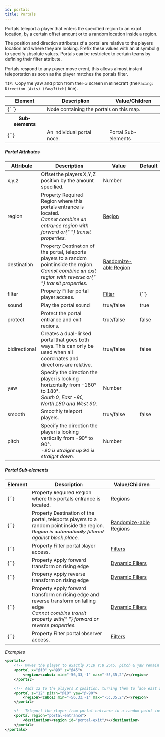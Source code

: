 ```yaml
---
id: portals
title: Portals
---
```


Portals teleport a player that enters the specified region to an exact location, by a certain offset amount or to a random location inside a region.

The position and direction attributes of a portal are relative to the players location and where they are looking. Prefix these values with an at symbol `@` to specify absolute values. Portals can be restricted to certain teams by defining their filter attribute.

Portals respond to any player move event, this allows almost instant teleportation as soon as the player matches the portals filter.

`TIP:` Copy the yaw and pitch from the F3 screen in minecraft (the `Facing: Direction (Axis) (Yaw/Pitch)` line).

<div className="table-container">
  <table>
    <thead>
      <tr>
        <th>Element</th>
        <th>Description</th>
        <th>Value/Children</th>
      </tr>
    </thead>
    <tbody>
      <tr>
        <td>
          <label>{`<portals> </portals>`}</label>
        </td>
        <td colspan="2">Node containing the portals on this map.</td>
      </tr>
      <tr>
        <th>Sub-elements</th>
        <th />
        <th />
      </tr>
      <tr>
        <td>
          <label>{`<portal>`}</label>
        </td>
        <td>An individual portal node.</td>
        <td>
          <span className="badge badge--secondary">Portal Sub-elements</span>
        </td>
      </tr>
    </tbody>
  </table>
</div>

##### Portal Attributes

<div className="table-container">
  <table>
    <thead>
      <tr>
        <th>Attribute</th>
        <th>Description</th>
        <th>Value</th>
        <th>Default</th>
      </tr>
    </thead>
    <tbody>
      <tr>
        <td>
          <label>x</label>,<label>y</label>,<label>z</label>
        </td>
        <td>
          Offset the players <label>X,Y,Z</label> position by the amount
          specified.
        </td>
        <td>
          <span className="badge badge--primary">Number</span>
        </td>
        <td></td>
      </tr>
      <tr>
        <td>
          <label>region</label>
        </td>
        <td>
          <span
            className="badge badge--secondary"
            title="Can be either this attribute or a sub-element."
          >
            Property
          </span>
          <span className="badge badge--danger">Required</span>
          Region where this portals entrance is located.
          <br />
          <i>
            Cannot combine an entrance region with <label>forward</label> or{" "}
            <label>transit</label> properties.
          </i>
        </td>
        <td>
          <a href="/docs/modules/mechanics/regions">Region</a>
        </td>
        <td></td>
      </tr>
      <tr>
        <td>
          <label>destination</label>
        </td>
        <td>
          <span
            className="badge badge--secondary"
            title="Can be either this attribute or a sub-element."
          >
            Property
          </span>
          Destination of the portal, teleports players to a random point inside the
          region.
          <br />
          <i>
            Cannot combine an exit region with <label>reverse</label> or{" "}
            <label>transit</label> properties.
          </i>
        </td>
        <td>
          <a href="/docs/modules/mechanics/regions">Randomize-able Region</a>
        </td>
        <td></td>
      </tr>
      <tr>
        <td>
          <label>filter</label>
        </td>
        <td>
          <span
            className="badge badge--secondary"
            title="Can be either this attribute or a sub-element."
          >
            Property
          </span>
          Filter portal player access.
        </td>
        <td>
          <a href="/docs/modules/mechanics/filters">Filter</a>
        </td>
        <td>
          <label>{`<always/>`}</label>
        </td>
      </tr>
      <tr>
        <td>
          <label>sound</label>
        </td>
        <td>Play the portal sound</td>
        <td>
          <span className="badge badge--primary">true/false</span>
        </td>
        <td>true</td>
      </tr>
      <tr>
        <td>
          <label>protect</label>
        </td>
        <td>Protect the portal entrance and exit regions.</td>
        <td>
          <span className="badge badge--primary">true/false</span>
        </td>
        <td>false</td>
      </tr>
      <tr>
        <td>
          <label>bidirectional</label>
        </td>
        <td>
          Creates a dual-linked portal that goes both ways. This can only be
          used when all coordinates and directions are relative.
        </td>
        <td>
          <span className="badge badge--primary">true/false</span>
        </td>
        <td>false</td>
      </tr>
      <tr>
        <td>
          <label>yaw</label>
        </td>
        <td>
          Specify the direction the player is looking horizontally from
          -180&deg; to 180&deg;.
          <br />
          <i>South 0, East -90, North 180 and West 90.</i>
        </td>
        <td>
          <span className="badge badge--primary">Number</span>
        </td>
        <td></td>
      </tr>
      <tr>
        <td>
          <label>smooth</label>
        </td>
        <td>Smoothly teleport players.</td>
        <td>
          <span className="badge badge--primary">true/false</span>
        </td>
        <td>false</td>
      </tr>
      <tr>
        <td>
          <label>pitch</label>
        </td>
        <td>
          Specify the direction the player is looking vertically from -90&deg;
          to 90&deg;.
          <br />
          <i>-90 is straight up 90 is straight down.</i>
        </td>
        <td>
          <span className="badge badge--primary">Number</span>
        </td>
        <td></td>
      </tr>
    </tbody>
  </table>
</div>

##### Portal Sub-elements

<div className="table-container">
  <table>
    <thead>
      <tr>
        <th>Element</th>
        <th>Description</th>
        <th>Value/Children</th>
      </tr>
    </thead>
    <tbody>
      <tr>
        <td>
          <label>{`<region>`}</label>
        </td>
        <td>
          <span
            className="badge badge--secondary"
            title="Can be either this sub-element or an attribute."
          >
            Property
          </span>
          <span className="badge badge--danger">Required</span>
          Region where this portals entrance is located.
        </td>
        <td>
          <a href="/docs/modules/mechanics/regions">Regions</a>
        </td>
      </tr>
      <tr>
        <td>
          <label>{`<destination>`}</label>
        </td>
        <td>
          <span
            className="badge badge--secondary"
            title="Can be either this sub-element or an attribute."
          >
            Property
          </span>
          Destination of the portal, teleports players to a random point inside the
          region.
          <br />
          <i>Region is automatically filtered against block place.</i>
        </td>
        <td>
          <a href="/docs/modules/mechanics/regions">Randomize-able Regions</a>
        </td>
      </tr>
      <tr>
        <td>
          <label>{`<filter>`}</label>
        </td>
        <td>
          <span
            className="badge badge--secondary"
            title="Can be either this sub-element or an attribute."
          >
            Property
          </span>
          Filter portal player access.
        </td>
        <td>
          <a href="/docs/modules/mechanics/filters">Filters</a>
        </td>
      </tr>
      <tr>
        <td>
          <label>{`<forward>`}</label>
        </td>
        <td>
          <span
            className="badge badge--secondary"
            title="Can be either this sub-element or an attribute."
          >
            Property
          </span>
          Apply forward transform on rising edge
        </td>
        <td>
          <a href="/docs/modules/mechanics/filters">Dynamic Filters</a>
        </td>
        <td></td>
      </tr>
      <tr>
        <td>
          <label>{`<reverse>`}</label>
        </td>
        <td>
          <span
            className="badge badge--secondary"
            title="Can be either this sub-element or an attribute."
          >
            Property
          </span>
          Apply reverse transform on rising edge
        </td>
        <td>
          <a href="/docs/modules/mechanics/filters">Dynamic Filters</a>
        </td>
        <td></td>
      </tr>
      <tr>
        <td>
          <label>{`<transit>`}</label>
        </td>
        <td>
          <span
            className="badge badge--secondary"
            title="Can be either this sub-element or an attribute."
          >
            Property
          </span>
          Apply forward transform on rising edge and reverse transform on falling
          edge
          <br />
          <i>
            Cannot combine <label>transit</label> property with{" "}
            <label>forward</label> or <label>reverse</label> properties.
          </i>
        </td>
        <td>
          <a href="/docs/modules/mechanics/filters">Dynamic Filters</a>
        </td>
        <td></td>
      </tr>
      <tr>
        <td>
          <label>{`<observers>`}</label>
        </td>
        <td>
          <span
            className="badge badge--secondary"
            title="Can be either this sub-element or an attribute."
          >
            Property
          </span>
          Filter portal observer access.
        </td>
        <td>
          <a href="/docs/modules/mechanics/filters">Filters</a>
        </td>
      </tr>
    </tbody>
  </table>
</div>

_Examples_

```xml
<portals>
    <!-- Moves the player to exactly X:10 Y:8 Z:45, pitch & yaw remain unchanged -->
    <portal x="@10" y="@8" z="@45">
        <region><cuboid min="-56,33,-1" max="-55,35,2"/></region>
    </portal>

    <!-- Adds 12 to the players Z position, turning them to face east and 10° up -->
    <portal z="12" pitch="@10" yaw="@-90">
        <region><cuboid min="-56,33,-1" max="-55,35,2"/></region>
    </portal>

    <!-- Teleport the player from portal-entrance to a random point inside portal-exit -->
    <portal region="portal-entrance">
        <destination><region id="portal-exit"/></destination>
    </portal>
</portals>
```
